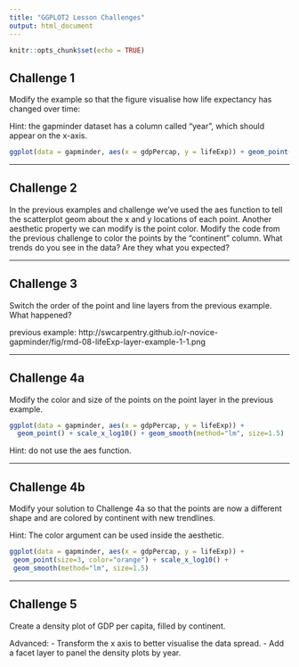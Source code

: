 ```yaml
---
title: "GGPLOT2 Lesson Challenges"
output: html_document
---
```


```r
knitr::opts_chunk$set(echo = TRUE)
```

## Challenge 1

Modify the example so that the figure visualise how life expectancy has changed over time:

Hint: the gapminder dataset has a column called “year”, which should appear on the x-axis.

```r
ggplot(data = gapminder, aes(x = gdpPercap, y = lifeExp)) + geom_point()
```

---

## Challenge 2

In the previous examples and challenge we’ve used the aes function to tell the scatterplot geom about the x and y locations of each point. Another aesthetic property we can modify is the point color. Modify the code from the previous challenge to color the points by the “continent” column. What trends do you see in the data? Are they what you expected?

---

## Challenge 3

Switch the order of the point and line layers from the previous example. What happened?

previous example:
http://swcarpentry.github.io/r-novice-gapminder/fig/rmd-08-lifeExp-layer-example-1-1.png


---

## Challenge 4a
Modify the color and size of the points on the point layer in the previous example.

```r
ggplot(data = gapminder, aes(x = gdpPercap, y = lifeExp)) +
  geom_point() + scale_x_log10() + geom_smooth(method="lm", size=1.5)
```

Hint: do not use the aes function.



---

## Challenge 4b
Modify your solution to Challenge 4a so that the points are now a different shape and are colored by continent with new trendlines. 

Hint: The color argument can be used inside the aesthetic.


```r
ggplot(data = gapminder, aes(x = gdpPercap, y = lifeExp)) +
 geom_point(size=3, color="orange") + scale_x_log10() +
 geom_smooth(method="lm", size=1.5)
```

---

## Challenge 5

Create a density plot of GDP per capita, filled by continent.

Advanced: - Transform the x axis to better visualise the data spread. - Add a facet layer to panel the density plots by year.

